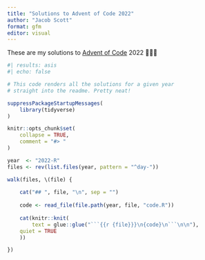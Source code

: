 ```yaml
---
title: "Solutions to Advent of Code 2022"
author: "Jacob Scott"
format: gfm
editor: visual
---
```


These are my solutions to [Advent of Code](https://adventofcode.com/)
2022 🎄🎄🎄

```r
#| results: asis
#| echo: false

# This code renders all the solutions for a given year
# straight into the readme. Pretty neat!

suppressPackageStartupMessages(
	library(tidyverse)
)

knitr::opts_chunk$set(
	collapse = TRUE,
	comment = "#> "
)

year  <- "2022-R"
files <- rev(list.files(year, pattern = "^day-"))

walk(files, \(file) {
	
	cat("## ", file, "\n", sep = "")
	
	code <- read_file(file.path(year, file, "code.R"))
	
	cat(knitr::knit(
		text = glue::glue("```{{r {file}}}\n{code}\n```\n\n"),
    quiet = TRUE
	))

}) 
```
